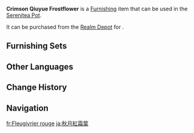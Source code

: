 {{Furnishing Infobox
|id             = 372346
|image          = Item Crimson Qiuyue Frostflower.png
|category       = Landform
|subcategory    = Tree
|quality        = 3
|adeptal_energy = 20
|load           = 250
|reduced_load   = 250
|description    = A type of tree commonly found in Yilong Wharf famous for its bright crimson leaves. It is said that this tree was once seen as a symbol of somber, harsh austerity due to its leaves turning scarlet when the first frosts fell, and poets especially abhorred it. However, this view has undergone a dramatic shift in recent years. Poets have gradually come to realize that this stunning scenery blooming in the chilling cold has a tenacious and natural feel. For this reason, it has gained a new name&mdash; "Frostflower."
|source1      = Realm Depot
}}
'''Crimson Qiuyue Frostflower''' is a [[Furnishing]] item that can be used in the [[Serenitea Pot]].

It can be purchased from the [[Realm Depot]] for {{Item|Realm Currency|24|x=80}}.

==Furnishing Sets==
{{Craft Usage|type=Furnishing Set}}

==Other Languages==
{{Other Languages
|en      = Crimson Qiuyue Frostflower
|zhs     = 秋月红霜花
|zhs_rm  = 
|zht     = 秋月紅霜花
|zht_rm  = 
|zh_tl   = 
|ja      = 秋月紅霜葉
|ja_rm   = Shuugetsu Kousouyou{{Assumed}}
|ja_tl   = 
|ko      = 가을달빛 붉은 서리꽃
|ko_rm   = 
|ko_tl   = 
|es      = Copo rojo otoñal
|es_tl   = Red Autumn Snowflake
|fr      = Fleugivrier rouge
|fr_tl   = Red Frostflower Tree
|fr_note = {{Fr|Fleugivrier}} is a coined word made of {{Fr|fleur|flower}}, {{Fr|givre|frost}}, and {{Fr|-ier}}, a suffix to form tree names.
|ru      = Алый морозный цветок Цю Юэ
|ru_tl   = 
|th      = เกล็ดน้ำค้างแดง Qiuyue
|th_rm   = 
|th_tl   = 
|vi      = Thu Nguyệt Hồng Sương Hoa
|vi_tl   = 
|de      = „Rotfrostblüte“ im Herbst
|de_tl   = "Red Frost Blossom" in Autumn
|id      = Bunga Embun Merah di Musim Gugur
|id_tl   = Red Dew Flower in Autumn
|pt      = Flor Escarlate de Qiuyue
|pt_tl   = 
|tr      = Kızıl Kırağı Çiçeği
|tr_tl   = 
|it      = Fiorigente cremisi di Qiuyue
|it_tl   = Qiuyue's Crimson Frostflower
}}

==Change History==
{{Change History|4.5}}

==Navigation==
{{Furnishing Navbox|exterior}}

[[fr:Fleugivrier rouge]]
[[ja:秋月紅霜葉]]